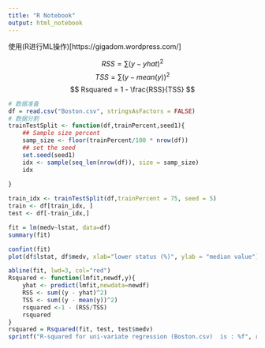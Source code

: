```yaml
---
title: "R Notebook"
output: html_notebook
---
```

使用(R进行ML操作)[https://gigadom.wordpress.com/]

$$
RSS = \sum(y-yhat)^2
$$
$$
TSS = \sum(y-mean(y))^2
$$
$$
Rsquared = 1 - \frac{RSS}{TSS}
$$

```r
# 数据准备
df = read.csv("Boston.csv", stringsAsFactors = FALSE)
# 数据分割
trainTestSplit <- function(df,trainPercent,seed1){
    ## Sample size percent
    samp_size <- floor(trainPercent/100 * nrow(df))
    ## set the seed 
    set.seed(seed1)
    idx <- sample(seq_len(nrow(df)), size = samp_size)
    idx
    
}

train_idx <- trainTestSplit(df,trainPercent = 75, seed = 5)
train <- df[train_idx, ]
test <- df[-train_idx,]

fit = lm(medv~lstat, data=df)
summary(fit)

confint(fit)
plot(df$lstat, df$medv, xlab="lower status (%)", ylab = "median value")

abline(fit, lwd=3, col="red")
Rsquared <- function(lmfit,newdf,y){
    yhat <- predict(lmfit,newdata=newdf)
    RSS <- sum((y - yhat)^2)
    TSS <- sum((y - mean(y))^2)
    rsquared <-1 - (RSS/TSS)
    rsquared
}
rsquared = Rsquared(fit, test, test$medv)
sprintf("R-squared for uni-variate regression (Boston.csv)  is : %f", rsquared)

```

